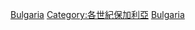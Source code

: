 {{Portal|保加利亞}}

[[Category:21世紀各國|Bulgaria]]
[[Category:各世紀保加利亞|Category:各世紀保加利亞]]
[[Category:21世紀歐洲|Bulgaria]]